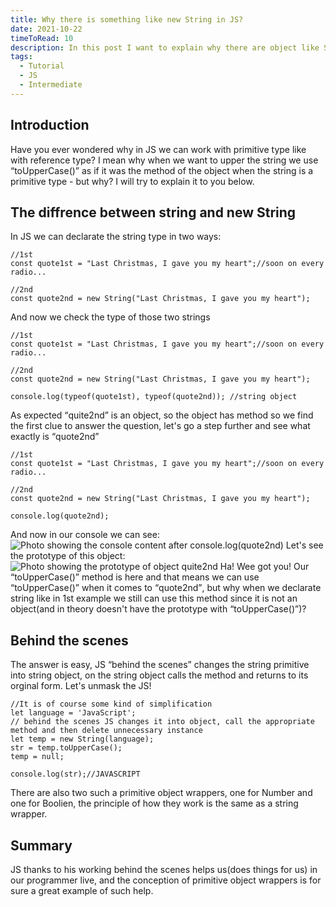 ```yaml
---
title: Why there is something like new String in JS?
date: 2021-10-22
timeToRead: 10
description: In this post I want to explain why there are object like String, Number etc
tags:
  - Tutorial
  - JS
  - Intermediate
---
```


<h2>Introduction</h2>
<p>Have you ever wondered why in JS we can work with primitive type like with reference type? I mean why when we want to upper the string we use <q>toUpperCase()</q> as if it was the method of the object when the string is a primitive type - but why? I will try to explain it to you below.</p>

<h2>The diffrence between string and new String</h2>
<p>In JS we can declarate the string type in two ways:</p>

```js:title=example-1
//1st
const quote1st = "Last Christmas, I gave you my heart";//soon on every radio...

//2nd
const quote2nd = new String("Last Christmas, I gave you my heart");
```

<p>And now we check the type of those two strings</p>

```js:title=example-2
//1st
const quote1st = "Last Christmas, I gave you my heart";//soon on every radio...

//2nd
const quote2nd = new String("Last Christmas, I gave you my heart");

console.log(typeof(quote1st), typeof(quote2nd)); //string object
```

<p>As expected <q>quite2nd</q> is an object, so the object has method so we find the first clue to answer the question, let's go a step further and see what exactly is <q>quote2nd</q></p>

```js:title=example-3
//1st
const quote1st = "Last Christmas, I gave you my heart";//soon on every radio...

//2nd
const quote2nd = new String("Last Christmas, I gave you my heart");

console.log(quote2nd);
```

<p>
  And now in our console we can see:
  <img class="fit-picture" src="./example1.jpg" alt="Photo showing the console content after console.log(quote2nd)"/>
  Let's see the prototype of this object:
  <img class="fit-picture" src="./example2.jpg" alt="Photo showing the prototype of object quite2nd"/>
  Ha! Wee got you! Our <q>toUpperCase()</q> method is here and that means we can use <q>toUpperCase()</q> when it comes to <q>quote2nd</q>, but why when we declarate string like in 1st example we still can use this method since it is not an object(and in theory doesn't have the prototype with <q>toUpperCase()</q>)?
</p>

<h2>Behind the scenes</h2>
<p>The answer is easy, JS <q>behind the scenes</q> changes the string primitive into string object, on the string object calls the method and returns to its orginal form. Let's unmask the JS!</p>

```js:title=example-4
//It is of course some kind of simplification
let language = 'JavaScript';
// behind the scenes JS changes it into object, call the appropriate method and then delete unnecessary instance
let temp = new String(language);
str = temp.toUpperCase();
temp = null;

console.log(str);//JAVASCRIPT
```
<p>There are also two such a primitive object wrappers, one for Number and one for Boolien, the principle of how they work is the same as a string wrapper.</p>

<h2>Summary</h2>
<p>JS thanks to his working behind the scenes helps us(does things for us) in our programmer live, and the conception of primitive object wrappers is for sure a great example of such help.</p>